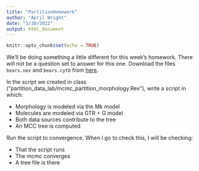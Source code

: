 ```yaml
---
title: "PartitionHomework"
author: "April Wright"
date: "3/30/2022"
output: html_document
---
```


```r
knitr::opts_chunk$set(echo = TRUE)
```

We'll be doing something a little different for this week's homework. There will not be a question set to answer for this one. Download the files `bears.nex` and `bears.cytb` from [here](https://revbayes.github.io/tutorials/fbd/). 

In the script we created in class ("partition_data_lab/mcmc_partition_morphology.Rev"), write a script in which:

+ Morphology is modeled via the Mk model
+ Molecules are modeled via GTR + G model
+ Both data sources contribute to the tree
+ An MCC tree is computed

Run the script to convergence. When I go to check this, I will be checking: 

+ That the script runs
+ The mcmc converges
+ A tree file is there
